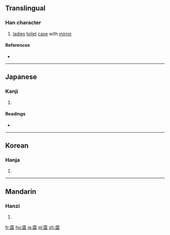{{also|奩}}
==Translingual==

===Han character===
{{Han char|rn=22|rad=匚|as=13|sn=15|four=|canj=尸人一人 (SOMO)|ids=⿷[[匚]][[僉]]}}

# [[ladies]] [[toilet]] [[case]] with [[mirror]]

====References====
* {{Han ref|kx=0154.230|dkj=02655|dj=0346.260|hdz=10090.080|uh=5333|ud=21299}}

----

==Japanese==

===Kanji===
{{ja-kanji|grade=|rs=匚13}}

# {{defn|lang=ja|sort=匚13}}

====Readings====
* {{ja-readings|on=[[れん]] (ren)|kun=[[くしげ]] (kushige)}}

----

==Korean==

===Hanja===
{{ko-hanja|hangeul=렴|rv=ryeom|mr=ryŏm}}

# {{defn|lang=ko|sort=匚13}}

----

==Mandarin==

===Hanzi===
{{cmn-hanzi|pin=[[lián]] ([[lian2]])|wg=lien<sup>2</sup>}}

# {{defn|lang=cmn|sort=匚13}}

[[fr:匳]]
[[hu:匳]]
[[ja:匳]]
[[pl:匳]]
[[zh:匳]]